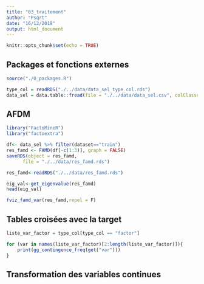 ```yaml
---
title: "03_traitement"
author: "Psqrt"
date: "16/12/2019"
output: html_document
---
```


```r
knitr::opts_chunk$set(echo = TRUE)
```

## Packages et fonctions externes

```r
source("./0_packages.R")
```

```r
type_col = readRDS("./../data/data_sel_type_col.rds")
data_sel = data.table::fread(file = "./../data/data_sel.csv", colClasses = type_col) %>% as.data.frame()
```

## AFDM

```r
library("FactoMineR") 
library("factoextra")
```

```r
df<- data_sel %>% filter(dataset=="train")
res_famd <- FAMD(df[-c(1:3)], graph = FALSE)
saveRDS(object = res_famd,
      file = "./../data/res_famd.rds")
```

```r
res_famd<-readRDS("./../data/res_famd.rds")
```


```r
eig_val<-get_eigenvalue(res_famd)
head(eig_val)
```

```r
fviz_famd_var(res_famd,repel = F)
```


## Tables croisées avec la target

```r
liste_var_factor = type_col[type_col == "factor"]
```

```r
for (var in names(liste_var_factor)[2:length(liste_var_factor)]){
    print(gg_contingence_freq(get("var")))
}
```



## Transformation des variables continues
